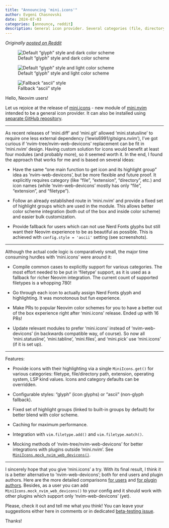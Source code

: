 ```yaml
---
title: "Announcing 'mini.icons'"
author: Evgeni Chasnovski
date: 2024-07-03
categories: [announce, reddit]
description: General icon provider. Several categories (file, directory, OS, LSP, etc.) and styles, better blending with color scheme, and more
---
```


*Originally [posted on Reddit](https://www.reddit.com/r/neovim/comments/1duf3w7/miniicons_general_icon_provider_several/)*

![Default "glyph" style and dark color scheme](2024-07-03-announce-mini-icons/demo-glyph-dark.png)

![Default "glyph" style and light color scheme](2024-07-03-announce-mini-icons/demo-glyph-light.png)

![Fallback "ascii" style](2024-07-03-announce-mini-icons/demo-ascii.png)

Hello, Neovim users!

Let us rejoice at the release of [mini.icons](https://github.com/nvim-mini/mini.nvim/blob/main/readmes/mini-icons.md) - new module of [mini.nvim](https://github.com/nvim-mini/mini.nvim) intended to be a general icon provider. It can also be installed using [separate GitHub repository](https://github.com/nvim-mini/mini.icons).

------

As recent releases of 'mini.diff' and 'mini.git' allowed 'mini.statusline' to require one less external dependency ('lewis6991/gitsigns.nvim'), I've got curious if 'nvim-tree/nvim-web-devicons' replacement can be fit in 'mini.nvim' design. Having custom solution for icons would benefit at least four modules (and probably more), so it seemed worth it. In the end, I found the approach that works for me and is based on several ideas:

- Have the same "one main function to get icon and its highlight group" idea as 'nvim-web-devicons', but be more flexible and future proof. It explicitly requires category (like "file", "extension", "directory", etc.) and icon names (while 'nvim-web-devicons' mostly has only "file", "extension", and "filetype").

- Follow an already established route in 'mini.nvim' and provide a fixed set of highlight groups which are used in the module. This allows better color scheme integration (both out of the box and inside color scheme) and easier bulk customization.

- Provide fallback for users which can not use Nerd Fonts glyphs but still want their Neovim experience to be as beautiful as possible. This is achieved with `config.style = 'ascii'` setting (see screenshots).

------

Although the actual code logic is comparatively small, the major time consuming hurdles with 'mini.icons' were around it:

- Compile common cases to explicitly support for various categories. The most effort needed to be put in 'filetype' support, as it is used as a fallback for richer Neovim integration. The current count of supported filetypes is a whopping 780!

- Go through each icon to actually assign Nerd Fonts glyph and highlighting. It was monotonous but fun experience.

- Make PRs to popular Neovim color schemes for you to have a better out of the box experience right after 'mini.icons' release. Ended up with 16 PRs!

- Update relevant modules to prefer 'mini.icons' instead of 'nvim-web-devicons' (in backwards compatible way, of course). So now all 'mini.statusline', 'mini.tabline', 'mini.files', and 'mini.pick' use 'mini.icons' (if it is set up).

------

Features:

- Provide icons with their highlighting via a single `MiniIcons.get()` for various categories: filetype, file/directory path, extension, operating system, LSP kind values. Icons and category defaults can be overridden.

- Configurable styles: "glyph" (icon glyphs) or "ascii" (non-glyph fallback).

- Fixed set of highlight groups (linked to built-in groups by default) for better blend with color scheme.

- Caching for maximum performance.

- Integration with `vim.filetype.add()` and `vim.filetype.match()`.

- Mocking methods of 'nvim-tree/nvim-web-devicons' for better integrations with plugins outside 'mini.nvim'. See [`MiniIcons.mock_nvim_web_devicons()`](https://github.com/nvim-mini/mini.nvim/blob/bc6c0f7b49d71716c996a9422a46bbe5badec8ca/doc/mini-icons.txt#L356).

------

I sincerely hope that you give 'mini.icons' a try. With its final result, I think it is a better alternative to 'nvim-web-devicons'; both for end users and plugin authors. Here are the more detailed comparisons [for users](https://github.com/nvim-mini/mini.nvim/blob/bc6c0f7b49d71716c996a9422a46bbe5badec8ca/doc/mini-icons.txt#L58) and [for plugin authors](https://github.com/nvim-mini/mini.nvim/blob/bc6c0f7b49d71716c996a9422a46bbe5badec8ca/doc/mini-icons.txt#L85). Besides, as a user you can add `MiniIcons.mock_nvim_web_devicons()` to your config and it should work with other plugins which support only 'nvim-web-devicons' (yet).

Please, check it out and tell me what you think! You can leave your suggestions either here in comments or in dedicated [beta-testing issue](https://github.com/nvim-mini/mini.nvim/issues/1007).

Thanks!
